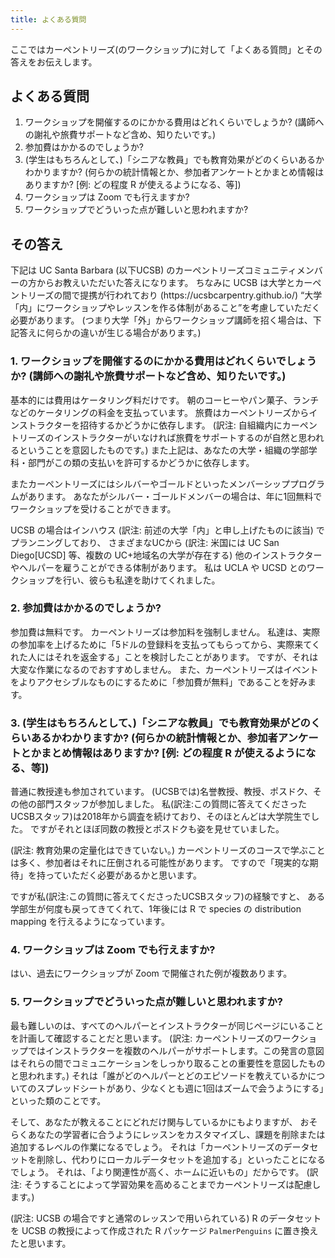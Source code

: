 ```yaml
---
title: よくある質問
---
```


ここではカーペントリーズ(のワークショップ)に対して「よくある質問」とその答えをお伝えします。

## よくある質問

1. ワークショップを開催するのにかかる費用はどれくらいでしょうか? (講師への謝礼や旅費サポートなど含め、知りたいです。)
2. 参加費はかかるのでしょうか?
3. (学生はもちろんとして、)「シニアな教員」でも教育効果がどのくらいあるかわかりますか? (何らかの統計情報とか、参加者アンケートとかまとめ情報はありますか? [例: どの程度 R が使えるようになる、等])
4. ワークショップは Zoom でも行えますか?
5. ワークショップでどういった点が難しいと思われますか?

## その答え

下記は UC Santa Barbara (以下UCSB) のカーペントリーズコミュニティメンバーの方からお教えいただいた答えになります。
ちなみに UCSB は大学とカーペントリーズの間で提携が行われており (https://ucsbcarpentry.github.io/) 
"大学「内」にワークショップやレッスンを作る体制があること"を考慮していただく必要があります。
(つまり大学「外」からワークショップ講師を招く場合は、下記答えに何らかの違いが生じる場合があります。)

### 1. ワークショップを開催するのにかかる費用はどれくらいでしょうか? (講師への謝礼や旅費サポートなど含め、知りたいです。)

基本的には費用はケータリング料だけです。
朝のコーヒーやパン菓子、ランチなどのケータリングの料金を支払っています。
旅費はカーペントリーズからインストラクターを招待するかどうかに依存します。
(訳注: 自組織内にカーペントリーズのインストラクターがいなければ旅費をサポートするのが自然と思われるということを意図したものです。)
また上記は、あなたの大学・組織の学部学科・部門がこの類の支払いを許可するかどうかに依存します。

またカーペントリーズにはシルバーやゴールドといったメンバーシッププログラムがあります。
あなたがシルバー・ゴールドメンバーの場合は、年に1回無料でワークショップを受けることができます。

UCSB の場合はインハウス (訳注: 前述の大学「内」と申し上げたものに該当) でプランニングしており、
さまざまなUCから (訳注: 米国には UC San Diego[UCSD] 等、複数の UC+地域名の大学が存在する) 他のインストラクターやヘルパーを雇うことができる体制があります。
私は UCLA や UCSD とのワークショップを行い、彼らも私達を助けてくれました。

### 2. 参加費はかかるのでしょうか?

参加費は無料です。
カーペントリーズは参加料を強制しません。
私達は、実際の参加率を上げるために「5ドルの登録料を支払ってもらってから、実際来てくれた人にはそれを返金する」ことを検討したことがあります。
ですが、それは大変な作業になるのでおすすめしません。
また、カーペントリーズはイベントをよりアクセシブルなものにするために「参加費が無料」であることを好みます。

### 3. (学生はもちろんとして、)「シニアな教員」でも教育効果がどのくらいあるかわかりますか? (何らかの統計情報とか、参加者アンケートとかまとめ情報はありますか? [例: どの程度 R が使えるようになる、等])

普通に教授達も参加されています。
(UCSBでは)名誉教授、教授、ポスドク、その他の部門スタッフが参加しました。
私(訳注:この質問に答えてくださったUCSBスタッフ)は2018年から調査を続けており、そのほとんどは大学院生でした。
ですがそれとほぼ同数の教授とポスドクも姿を見せていました。

(訳注: 教育効果の定量化はできていない。)
カーペントリーズのコースで学ぶことは多く、参加者はそれに圧倒される可能性があります。
ですので「現実的な期待」を持っていただく必要があるかと思います。

ですが私(訳注:この質問に答えてくださったUCSBスタッフ)の経験ですと、
ある学部生が何度も戻ってきてくれて、1年後には R で species の distribution mapping を行えるようになっています。

### 4. ワークショップは Zoom でも行えますか?

はい、過去にワークショップが Zoom で開催された例が複数あります。

### 5. ワークショップでどういった点が難しいと思われますか?

最も難しいのは、すべてのヘルパーとインストラクターが同じページにいることを計画して確認することだと思います。
(訳注: カーペントリーズのワークショップではインストラクターを複数のヘルパーがサポートします。この発言の意図はそれらの間でコミュニケーションをしっかり取ることの重要性を意図したものと思われます。)
それは「誰がどのヘルパーとどのエピソードを教えているかについてのスプレッドシートがあり、少なくとも週に1回はズームで会うようにする」といった類のことです。

そして、あなたが教えることにどれだけ関与しているかにもよりますが、
おそらくあなたの学習者に合うようにレッスンをカスタマイズし、課題を削除または追加するレベルの作業になるでしょう。
それは「カーペントリーズのデータセットを削除し、代わりにローカルデータセットを追加する」といったことになるでしょう。
それは、「より関連性が高く、ホームに近いもの」だからです。
(訳注: そうすることによって学習効果を高めることまでカーペントリーズは配慮します。)

(訳注: UCSB の場合ですと通常のレッスンで用いられている) R のデータセットを UCSB の教授によって作成された R パッケージ `PalmerPenguins` に置き換えたと思います。
